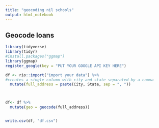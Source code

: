 ```yaml
---
title: "geocoding nil schools"
output: html_notebook
---
```


## Geocode loans

```r
library(tidyverse)
library(tidyr)
#install.packages("ggmap")
library(ggmap)
register_google(key = "PUT YOUR GOOGLE API KEY HERE")

df <- rio::import("import your data") %>% 
#creates a single column with city and state separated by a comma
  mutate(full_address = paste(City, State, sep = ", "))



df<- df %>% 
  mutate(geo = geocode(full_address)) 


write.csv(df, "df.csv")

```